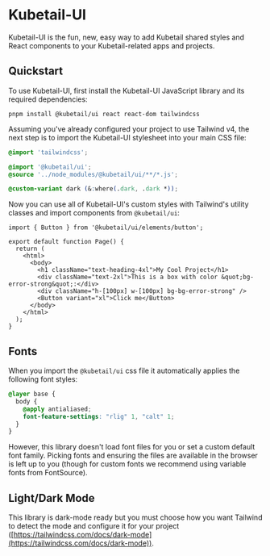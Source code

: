 
<Meta title="Introduction" />

# Kubetail-UI

Kubetail-UI is the fun, new, easy way to add Kubetail shared styles and React components to your Kubetail-related apps and projects.

## Quickstart

To use Kubetail-UI, first install the Kubetail-UI JavaScript library and its required dependencies:

```console
pnpm install @kubetail/ui react react-dom tailwindcss
```

Assuming you've already configured your project to use Tailwind v4, the next step is to import the Kubetail-UI stylesheet into your main CSS file:

```css
@import 'tailwindcss';

@import '@kubetail/ui';
@source '../node_modules/@kubetail/ui/**/*.js';

@custom-variant dark (&:where(.dark, .dark *));
```

Now you can use all of Kubetail-UI's custom styles with Tailwind's utility classes and import components from `@kubetail/ui`:

```tsx
import { Button } from '@kubetail/ui/elements/button';

export default function Page() {
  return (
    <html>
      <body>
        <h1 className="text-heading-4xl">My Cool Project</h1>
        <div className="text-2xl">This is a box with color &quot;bg-error-strong&quot;:</div>
        <div className="h-[100px] w-[100px] bg-bg-error-strong" />
        <Button variant="xl">Click me</Button>
      </body>
    </html>
  );
}
```

## Fonts

When you import the `@kubetail/ui` css file it automatically applies the following font styles:

```css
@layer base {
  body {
    @apply antialiased;
    font-feature-settings: "rlig" 1, "calt" 1;
  }
}
```

However, this library doesn't load font files for you or set a custom default font family. Picking fonts and ensuring the files are available in the browser is left up to you (though for custom fonts we recommend using variable fonts from FontSource).

## Light/Dark Mode

This library is dark-mode ready but you must choose how you want Tailwind to detect the mode and configure it for your project ([https://tailwindcss.com/docs/dark-mode](https://tailwindcss.com/docs/dark-mode)).
